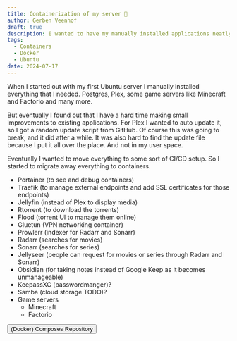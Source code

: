 ```yaml
---
title: Containerization of my server 🫙
author: Gerben Veenhof
draft: true
description: I wanted to have my manually installed applications neatly organized so I can use CI/CD.
tags:
  - Containers
  - Docker
  - Ubuntu
date: 2024-07-17
---
```


When I started out with my first Ubuntu server I manually installed everything that I needed. 
Postgres, Plex, some game servers like Minecraft and Factorio and many more.

But eventually I found out that I have a hard time making small improvements to existing applications. 
For Plex I wanted to auto update it, so I got a random update script from GitHub. Of course this was going to break, and it did after a while.
It was also hard to find the update file because I put it all over the place. And not in my user space.

Eventually I wanted to move everything to some sort of CI/CD setup. So I started to migrate away everything to containers.

-	Portainer (to see and debug containers)
-	Traefik (to manage external endpoints and add SSL certificates for those endpoints)
-	Jellyfin (instead of Plex to display media)
-	Rtorrent (to download the torrents)
-	Flood (torrent UI to manage them online)
-	Gluetun (VPN networking container)
- Prowlerr (indexer for Radarr and Sonarr)
- Radarr (searches for movies)
- Sonarr (searches for series)
- Jellyseer (people can request for movies or series through Radarr and Sonarr)
- Obsidian (for taking notes instead of Google Keep as it becomes unmanageable)
- KeepassXC (passwordmanger)?
- Samba (cloud storage TODO)?
- Game servers
  - Minecraft
  - Factorio

<FlexCenter>
  <Button href="https://github.com/nlxdodge/composes" icon="mdi:github">
    (Docker) Composes Repository
  </Button>
</FlexCenter>